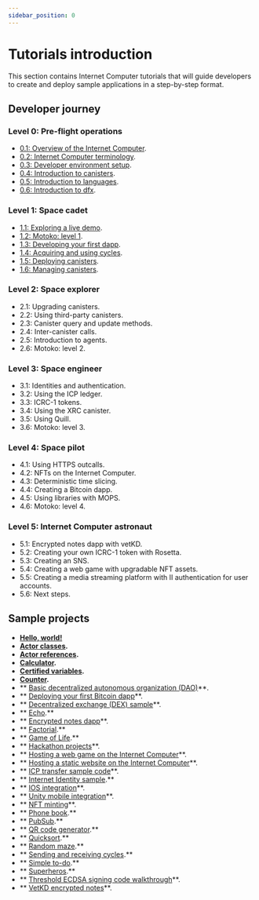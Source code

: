 ```yaml
---
sidebar_position: 0
---
```

# Tutorials introduction

This section contains Internet Computer tutorials that will guide developers to create and deploy sample applications in a step-by-step format.

## Developer journey

### Level 0: Pre-flight operations

- [0.1: Overview of the Internet Computer](developer-journey/level-0/01-ic-overview.md).
- [0.2: Internet Computer terminology](developer-journey/level-0/02-ic-terms.md).
- [0.3: Developer environment setup](developer-journey/level-0/03-dev-env.md).
- [0.4: Introduction to canisters](developer-journey/level-0/04-intro-canisters.md).
- [0.5: Introduction to languages](developer-journey/level-0/05-intro-languages.md).
- [0.6: Introduction to dfx](developer-journey/level-0/06-intro-dfx.md).

### Level 1: Space cadet

- [1.1: Exploring a live demo](developer-journey/level-1/1.1-live-demo.md).
- [1.2: Motoko: level 1](developer-journey/level-1/1.2-motoko-lvl1.md).
- [1.3: Developing your first dapp](developer-journey/level-1/1.3-first-dapp.md).
- [1.4: Acquiring and using cycles](developer-journey/level-1/1.4-using-cycles.md).
- [1.5: Deploying canisters](developer-journey/level-1/1.5-deploying-canisters.md).
- [1.6: Managing canisters](developer-journey/level-1/1.6-managing-canisters.md).


### Level 2: Space explorer

- 2.1: Upgrading canisters.
- 2.2: Using third-party canisters.
- 2.3: Canister query and update methods.
- 2.4: Inter-canister calls.
- 2.5: Introduction to agents.
- 2.6: Motoko: level 2.

### Level 3: Space engineer 

- 3.1: Identities and authentication.
- 3.2: Using the ICP ledger.
- 3.3: ICRC-1 tokens.
- 3.4: Using the XRC canister.
- 3.5: Using Quill.
- 3.6: Motoko: level 3.

### Level 4: Space pilot

- 4.1: Using HTTPS outcalls.
- 4.2: NFTs on the Internet Computer.
- 4.3: Deterministic time slicing.
- 4.4: Creating a Bitcoin dapp.
- 4.5: Using libraries with MOPS.
- 4.6: Motoko: level 4.

### Level 5: Internet Computer astronaut 

- 5.1: Encrypted notes dapp with vetKD.
- 5.2: Creating your own ICRC-1 token with Rosetta.
- 5.3: Creating an SNS.
- 5.4: Creating a web game with upgradable NFT assets.
- 5.5: Creating a media streaming platform with II authentication for user accounts.
- 5.6: Next steps.


## Sample projects
- **[Hello, world!](../samples/hello)**
- **[Actor classes](../samples/actor-classes).**
- **[Actor references](../samples/actor-reference).**
- **[Calculator](../samples/calculator).**
- **[Certified variables](../samples/cert-var).**
- **[Counter](../samples/counter).**
- ** [Basic decentralized autonomous organization (DAO)](../samples/dao)**.
- ** [Deploying your first Bitcoin dapp](../samples/deploying-your-first-bitcoin-dapp)**.
- ** [Decentralized exchange (DEX) sample](../samples/dex)**.
- ** [Echo](../samples/echo).**
- ** [Encrypted notes dapp](../samples/encrypted-notes)**.
- ** [Factorial](../samples/factorial).**
- ** [Game of Life](../samples/game-of-life).**
- ** [Hackathon projects](../samples/hackathon-projects)**.
- ** [Hosting a web game on the Internet Computer](../samples/host-a-webgame)**.
- ** [Hosting a static website on the Internet Computer](../samples/host-a-website)**.
- ** [ICP transfer sample code](../samples/token-transfer)**.
- ** [Internet Identity sample](../samples/internet-identity-sample).**
- ** [IOS integration](../samples/ios-integration)**.
- ** [Unity mobile integration](../samples/native-app-integration)**.
- ** [NFT minting](../samples/nft)**.
- ** [Phone book](../samples/phonebook).**
- ** [PubSub](../samples/pub-sub).**
- ** [QR code generator](../samples/qr-code).**
- ** [Quicksort](../samples/quicksort).**
- ** [Random maze](../samples/random-maze).**
- ** [Sending and receiving cycles](../samples/sending-and-receiving-cycles).**
- ** [Simple to-do](../samples/simple-to-do).**
- ** [Superheros](../samples/superheros).**
- ** [Threshold ECDSA signing code walkthrough](../samples/t-ecdsa-sample)**.
- ** [VetKD encrypted notes](../samples/vetkd-encrypted-notes)**.
